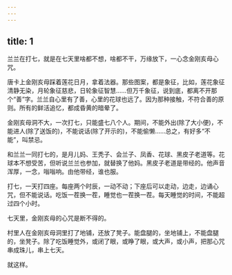 ```yaml
---
---
---
```

title: 1
---



兰兰在打七，就是在七天里啥都不想，啥都不干，万缘放下，一心念金刚亥母心咒。

唐卡上金刚亥母踩着莲花日月，拿着法器。那些图案，都是象征，比如，莲花象征清静无染，月轮象征慈悲，日轮象征智慧……但万千象征，说到底，都离不开那个“善”字。兰兰自心里有了善，心里的花球也远了。因为那种接触，不符合善的原则。所有的鲜活追忆，都成昏黄的暗晕了。

金刚亥母洞不大，一次打七，只能盛七八个人。期间，不能外出(除了大小便)，不能进人(除了送饭的)，不能说话(除了开示的)，不能偷懒……总之，有好多“不能”，叫禁忌。

和兰兰一同打七的，是月儿妈、王秃子、会兰子、凤香、花球、黑皮子老道等。花球本不想受苦，但听说兰兰也参加，就替换了他妈。黑皮子老道是带经的。他声音浑厚，一念，嗡嗡响。由他带经，谁也服。

打七，一天打四座。每座两个时辰，一动不动；下座后可以走动，边走，边诵心咒，但不能说话。吃饭一茬换一茬，睡觉也一茬换一茬。每天睡觉的时间，不能超过四个小时。

七天里，金刚亥母的心咒是断不得的。

村里人在金刚亥母洞里打了地铺，还放了凳子。能盘腿的，坐地铺上，不能盘腿的，坐凳子。除了吃饭睡觉外，或闭了眼，或睁了眼，或大声，或小声，把那心咒串成珠儿，串上七天。

就这样。